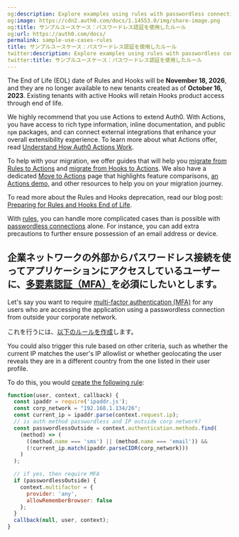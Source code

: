 ```yaml
---
og:description: Explore examples using rules with passwordless connections.
og:image: https://cdn2.auth0.com/docs/1.14553.0/img/share-image.png
og:title: サンプルユースケース：パスワードレス認証を使用したルール
og:url: https://auth0.com/docs/
permalink: sample-use-cases-rules
title: サンプルユースケース：パスワードレス認証を使用したルール
twitter:description: Explore examples using rules with passwordless connections.
twitter:title: サンプルユースケース：パスワードレス認証を使用したルール
---
```


<Warning>

The End of Life (EOL) date of Rules and Hooks will be **November 18, 2026**, and they are no longer available to new tenants created as of **October 16, 2023**. Existing tenants with active Hooks will retain Hooks product access through end of life.

We highly recommend that you use Actions to extend Auth0. With Actions, you have access to rich type information, inline documentation, and public `npm` packages, and can connect external integrations that enhance your overall extensibility experience. To learn more about what Actions offer, read [Understand How Auth0 Actions Work](/docs/customize/actions/actions-overview).

To help with your migration, we offer guides that will help you [migrate from Rules to Actions](/docs/customize/actions/migrate/migrate-from-rules-to-actions) and [migrate from Hooks to Actions](/docs/customize/actions/migrate/migrate-from-hooks-to-actions). We also have a dedicated [Move to Actions](https://auth0.com/extensibility/movetoactions) page that highlights feature comparisons, [an Actions demo](https://www.youtube.com/watch?v=UesFSY1klrI), and other resources to help you on your migration journey.

To read more about the Rules and Hooks deprecation, read our blog post: [Preparing for Rules and Hooks End of Life](https://auth0.com/blog/preparing-for-rules-and-hooks-end-of-life/).

</Warning>

With [rules](/docs/customize/rules), you can handle more complicated cases than is possible with [passwordless connections](/docs/authenticate/passwordless) alone. For instance, you can add extra precautions to further ensure possession of an email address or device.

## 企業ネットワークの外部からパスワードレス接続を使ってアプリケーションにアクセスしているユーザーに、[多要素認証（MFA）](/mfa)を必須にしたいとします。

Let's say you want to require [multi-factor authentication (MFA)](/docs/secure/multi-factor-authentication) for any users who are accessing the application using a <Tooltip tip="Passwordless: Form of authentication that does not rely on a password as the first factor." cta="View Glossary" href="/docs/glossary?term=passwordless">passwordless</Tooltip> connection from outside your corporate network.

これを行うには、[以下のルールを作成](/rules/create-rules)します。

<Callout icon="file-lines" color="#0EA5E9" iconType="regular">

You could also trigger this rule based on other criteria, such as whether the current IP matches the user's IP allowlist or whether geolocating the user reveals they are in a different country from the one listed in their user profile.

</Callout>

To do this, you would [create the following rule](/docs/customize/rules/create-rules):

```javascript lines
function(user, context, callback) {
  const ipaddr = require('ipaddr.js');
  const corp_network = "192.168.1.134/26";
  const current_ip = ipaddr.parse(context.request.ip);
  // is auth method passwordless and IP outside corp network?
  const passwordlessOutside = context.authentication.methods.find(
    (method) => (
      ((method.name === 'sms') || (method.name === 'email')) && 
      (!current_ip.match(ipaddr.parseCIDR(corp_network)))
    )
  );

  // if yes, then require MFA
  if (passwordlessOutside) {
    context.multifactor = {
      provider: 'any',
      allowRememberBrowser: false
    };
  }
  callback(null, user, context);
}
```